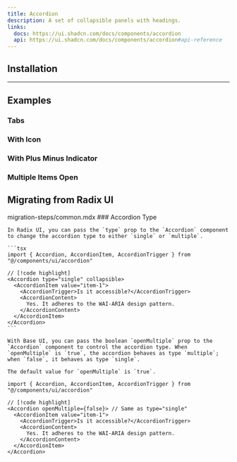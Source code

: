 ```yaml
---
title: Accordion
description: A set of collapsible panels with headings.
links:
  docs: https://ui.shadcn.com/docs/components/accordion
  api: https://ui.shadcn.com/docs/components/accordion#api-reference
---
```


<ComponentPreview name="accordion-demo" />

## Installation

<CodeBlockCommand component="accordion" />

---

## Examples

### Tabs

<ComponentPreview name="accordion-tabs" />

### With Icon

<ComponentPreview name="accordion-with-icon" />

### With Plus Minus Indicator

<ComponentPreview name="accordion-plus-minus-indicator" />

### Multiple Items Open

<ComponentPreview name="accordion-multiple-items-open" />

## Migrating from Radix UI

<Steps>
  <Step>
    <include>migration-steps/common.mdx</include>
  </Step>
  <Step>
    ### Accordion Type

    In Radix UI, you can pass the `type` prop to the `Accordion` component to change the accordion type to either `single` or `multiple`.

    ```tsx
    import { Accordion, AccordionItem, AccordionTrigger } from "@/components/ui/accordion"

    // [!code highlight]
    <Accordion type="single" collapsible>
      <AccordionItem value="item-1">
        <AccordionTrigger>Is it accessible?</AccordionTrigger>
        <AccordionContent>
          Yes. It adheres to the WAI-ARIA design pattern.
        </AccordionContent>
      </AccordionItem>
    </Accordion>
    ```

    With Base UI, you can pass the boolean `openMultiple` prop to the `Accordion` component to control the accordion type. When `openMultiple` is `true`, the accordion behaves as type `multiple`; when `false`, it behaves as type `single`.
    
    The default value for `openMultiple` is `true`.

  ```tsx
  import { Accordion, AccordionItem, AccordionTrigger } from "@/components/ui/accordion"

  // [!code highlight]
  <Accordion openMultiple={false}> // Same as type="single"
    <AccordionItem value="item-1">
      <AccordionTrigger>Is it accessible?</AccordionTrigger>
      <AccordionContent>
        Yes. It adheres to the WAI-ARIA design pattern.
      </AccordionContent>
    </AccordionItem>
  </Accordion>
  ```
  </Step>
</Steps>
